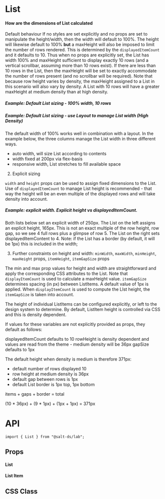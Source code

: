 
<Meta of={ListStories} />

# List

#### How are the dimensions of List calculated

Default behaviour
If no styles are set explicitly and no props are set to manipulate the height/width, then the width will default to 100%. The height will likewise default to 100% **but** a maxHeight will also be imposed to limit the number of rows rendered. This is determined by the `displayedItemCount` and it defaults to 10. Thus when no props are explicitly set, the List has width 100% and maxHeight sufficient to display exactly 10 rows (and a vertical scrollbar, assuming more than 10 rows exist). If there are less than 10 rows in the List, then the maxHeight will be set to exactly accommodate the number of rows present (and no scrollbar will be required). Note that because row height varies by density, the maxHeight assigned to a List in this scenario will also vary by density. A List with 10 rows will have a greater maxHeight at medium density than at high density.

##### Example: Default List sizing - 100% width, 10 rows

<Canvas>
  <Story of={ListStories.Declarative} />
</Canvas>

##### Example: Default List sizing - use Layout to manage List width (High Density)

The default width of 100% works well in combination with a layout. In the example below, the three columns manage the List width in three different ways.

- auto width, will size List according to contents
- width fixed at 200px via flex-basis
- responsive width, List stretches to fill available space

<Canvas>
  <Story of={ListStories.DefaultListSizing} />
</Canvas>

2. Explicit sizing

`width` and `height` props can be used to assign fixed dimensions to the List. Use of `displayedItemCount` to manage List height is recommended - that way the height will be an even multiple of the displayed rows and will take density into account.

##### Example: explicit width. Explicit height vs displayedItemCount.

Both lists below set an explicit width of 250px. The List on the left assigns an explicit height, 165px. This is not an exact multiple of the row height, row gap, so we see 4 full rows plus a glimpse of row 5. The List on the right sets displayedItemContent to 4. Note: if the List has a border (by default, it will be 1px) this is included in the width;

<Canvas>
  <Story of={ListStories.ExplicitListSizing} />
</Canvas>

3. Further constraints on height and width: `minWidth`, `maxWidth`, `minHeight`, `maxHeight` props, `itemHeight`, `itemGapSize` props

The min and max prop values for height and width are straightforward and apply the corresponding CSS attributes to the List. Note that `displayItemCount` is used to calculate a maxHeight value. `itemGapSize` determines spacing (in px) between ListItems. A default value of 1px is applied. When `displayItemCount` is used to compute the LIst height, the `itemGapSize` is taken into account.

The height of individual ListItems can be configured explicitly, or left to the design system to determine. By default, ListItem height is controlled via CSS and this is density dependent.

If values for these variables are not explicitly provided as props, they default as follows:

displayedItemCount defaults to 10
rowHeight is density dependent and values are read from the theme - medium density will be 36px
gapSize defaults to 1px

The default height when density is medium is therefore 371px:

- default number of rows displayed 10
- row height at medium density is 36px
- default gap between rows is 1px
- default List border is 1px top, 1px bottom

items + gaps + border = total

(10 \* 36px) + (9 \* 1px) + (1px + 1px) = 371px

# API

```
import { List } from "@salt-ds/lab";
```

## Props

#### List

<ArgsTable of={List} />

#### List Item

<ArgsTable of={ListItem} />

## CSS Class

<CSSClassTable of={List} />

<CSSClassTable of={ListItem} />
